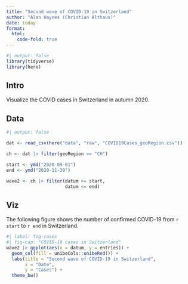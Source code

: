 ```yaml
---
title: "Second wave of COVID-19 in Switzerland"
author: "Alan Haynes (Christian Althaus)"
date: today
format: 
  html:
    code-fold: true
---
```


```r
#| output: false
library(tidyverse)
library(here)
```

## Intro

Visualize the COVID cases in Switzerland in autumn 2020.

## Data



```r
#| output: false

dat <- read_csv(here("data", "raw", "COVID19Cases_geoRegion.csv"))

ch <- dat |> filter(geoRegion == "CH")

start <- ymd("2020-09-01")
end <- ymd("2020-11-30")

wave2 <- ch |> filter(datum >= start, 
                      datum <= end)

```


## Viz

The following figure shows the number of confirmed COVID-19 from `r start` to `r end` in Switzerland.


```r
#| label: fig-cases
#| fig-cap: "COVID-19 cases in Switzerland"
wave2 |> ggplot(aes(x = datum, y = entries)) +
  geom_col(fill = unibeCols::unibeRed()) +
  labs(title = "Second wave of COVID-19 in Switzerland",
       x = "Date",
       y = "Cases") +
  theme_bw()

```


